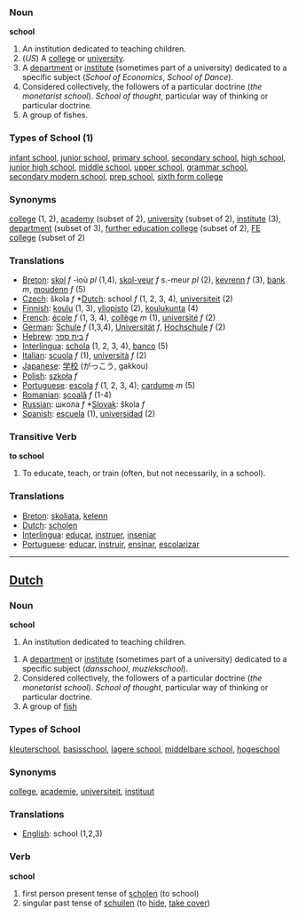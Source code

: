 ===Noun===
'''school'''

#An institution dedicated to teaching children.
#(''US'') A [[college]] or [[university]].
#A [[department]] or [[institute]] (sometimes part of a university) dedicated to a specific subject (''School of Economics'', ''School of Dance'').
#Considered collectively, the followers of a particular doctrine (''the monetarist school''). ''School of thought'', particular way of thinking or particular doctrine.
#A group of fishes.

===Types of School (1)===

[[infant school]], [[junior school]], [[primary school]], [[secondary school]], [[high school]], [[junior high school]], [[middle school]], [[upper school]], [[grammar school]], [[secondary modern school]], [[prep school]], [[sixth form college]]

===Synonyms===

[[college]] (1, 2), [[academy]] (subset of 2), [[university]] (subset of 2), [[institute]] (3), [[department]] (subset of 3), [[further education college]] (subset of 2), [[FE college]] (subset of 2)

===Translations===
*[[Breton]]: [[skol]] ''f'' -ioù ''pl'' (1,4), [[skol-veur]] ''f'' s.-meur ''pl'' (2), [[kevrenn]] ''f'' (3), [[bank]] ''m'', [[moudenn]] ''f'' (5)
*[[Czech]]: škola ''f'' *[[Dutch]]: school ''f'' (1, 2, 3, 4), [[universiteit]] (2)
*[[Finnish]]: [[koulu]] (1, 3), [[yliopisto]] (2), [[koulukunta]] (4) 
*[[French]]: [[école]] ''f'' (1, 3, 4), [[collège]] ''m'' (1), [[université]] ''f'' (2)
*[[German]]: [[Schule]] ''f'' (1,3,4), [[Universität]] ''f'', [[Hochschule]] ''f'' (2) 
*[[Hebrew]]: [[בית ספר]] ''f''
*[[Interlingua]]: [[schola]] (1, 2, 3, 4), [[banco]] (5)
*[[Italian]]: [[scuola]] ''f'' (1), [[università]] ''f'' (2)
*[[Japanese]]: [[学校]] (がっこう, gakkou)
*[[Polish]]: [[szkoła]] ''f''
*[[Portuguese]]: [[escola]] ''f'' (1, 2, 3, 4); [[cardume]] ''m'' (5)
*[[Romanian]]: [[şcoală]] ''f'' (1-4)
*[[Russian]]: шкoлa ''f'' *[[Slovak]]: škola ''f'' 
*[[Spanish]]: [[escuela]] (1), [[universidad]] (2)

===Transitive Verb===
'''to school'''

#To educate, teach, or train (often, but not necessarily, in a school).

===Translations===
*[[Breton]]: [[skoliata]], [[kelenn]]
*[[Dutch]]: [[scholen]]
*[[Interlingua]]: [[educar]], [[instruer]], [[inseniar]]
*[[Portuguese]]: [[educar]], [[instruir]], [[ensinar]], [[escolarizar]]

----
==[[Dutch]]==
===Noun===
'''school'''

#An institution dedicated to teaching children.

#A [[department]] or [[institute]] (sometimes part of a university) dedicated to a specific subject (''dansschool'', ''muziekschool'').
#Considered collectively, the followers of a particular doctrine (''the monetarist school''). ''School of thought'', particular way of thinking or particular doctrine.
#A group of [[fish]]

===Types of School ===

[[kleuterschool]], [[basisschool]], [[lagere school]], [[middelbare school]], [[hogeschool]]

===Synonyms===

[[college]], [[academie]], [[universiteit]], [[instituut]]

===Translations===
*[[English]]: school (1,2,3)

===Verb===
'''school'''

#first person present tense of [[scholen]] (to school)
#singular past tense of [[schuilen]] (to [[hide]], [[take cover]])